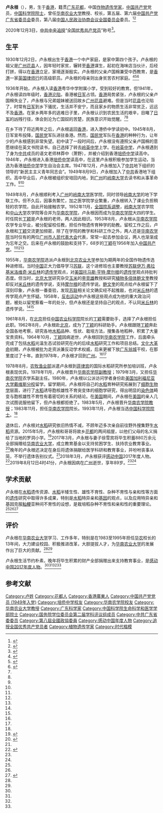 {{Infobox person
| 姓名 = 卢永根
| 图像 = 
| 图像说明 = 
| gender = 男
| 出生日期 = 1930年12月2日
| 出生地 = {{HKG-1876}}
| 死亡日期 = {{Death date and age|2019|8|12|1930|12|02}}
| 死亡地 = {{PRC}}[[广东省|广东省]][[广州市|广州市]]
| 国籍 = {{PRC}}
| title = [[中国科学院院士|中国科学院院士]]
| 政黨 = {{CPC}}
| spouse = 徐雪宾
| research = [[作物|作物]][[遗传学|遗传学]]
| 籍贯 = [[广东|广东]][[花都区|花都]]
| 母校 = [[华南农学院|华南农学院]]
}}

'''卢永根'''（{{bd|1930年|12月2日|2019年|8月12日|catIdx=Lu}}），男，生于[[香港|香港]]，籍贯[[广东|广东]][[花都区|花都]]，中国[[作物|作物]][[遗传学家|遗传学家]]，[[中国共产党|中国共产党]]党员，[[中国科学院院士|中国科学院院士]]，曾任[[华南农业大学|华南农业大学]]教授、校长，第五届、第六届[[中国共产党广东省委员会|中国共产党广东省委员会]]委员，第八届[[中国人民政治协商会议全国委员会|中国人民政治协商会议全国委员会]]委员。<ref name=":0">{{Cite web |url=http://sourcedb.cas.cn/sourcedb_ad_cas/zw2/ysxx/smkxhyxxb/200906/t20090624_1803234.html |title=中国科学院学部与院士·生命科学和医学学部·院士信息·卢永根 |accessdate=2020-05-12 |archive-date=2013-10-02 |archive-url=https://web.archive.org/web/20131002193449/http://sourcedb.cas.cn/sourcedb_ad_cas/zw2/ysxx/smkxhyxxb/200906/t20090624_1803234.html |dead-url=no }}</ref><ref name=":5">{{cite web |title=华农“布衣院士”卢永根病逝，生前捐出毕生积蓄880万元 |url=https://www.thepaper.cn/newsDetail_forward_4141678 |website=澎湃新闻 |accessdate=2019-08-12 |date=2019-08-12 |archive-url=https://web.archive.org/web/20190812100430/https://www.thepaper.cn/newsDetail_forward_4141678 |archive-date=2019-08-12 |dead-url=no }}</ref>

2020年12月3日，[[中共中央|中共中央]][[追授|追授]]“[[全国优秀共产党员|全国优秀共产党员]]”称号<ref>{{Cite web |url=http://cpc.people.com.cn/n1/2020/1203/c419242-31954460.html |title=中共中央关于授予周永开、张桂梅同志和追授于海俊、李夏、卢永根、张小娟、加思来提·麻合苏提同志“全国优秀共产党员”称号的决定 |accessdate=2021-04-29 |author= |date=2020-12-03 |work=责编：郝萍、任一林 |publisher=中国共产党新闻网，来源：新华网 |language=Zh-hans |archive-date=2021-01-26 |archive-url=https://web.archive.org/web/20210126145814/http://cpc.people.com.cn/n1/2020/1203/c419242-31954460.html |dead-url=no }}</ref>。

== 生平 ==
1930年12月2日，卢永根出生于[[香港|香港]]一个中产家庭，是家中第四个孩子。卢永根的祖父是[[广州|广州]][[花县|花县]]人，因年轻时家贫，辗转至[[香港|香港]]谋生，起初在海味店当伙计，后经打拼，得以在[[香港|香港]]立足，家境逐渐殷实。卢永根的父亲卢国棉兼受中西教育，是[[香港|香港]]一家[[英国|英国]][[律师行|律师行]]的高级职员。卢永根的母亲则出身贫苦农村家庭。<ref name=":1">{{Cite news|title=卢永根：识得神州稻谷香|author=罗兴波|url=http://news.sciencenet.cn/dz/upload/20143755844656.pdf|newspaper=中国科学报|date=2014-03-07|work=|publisher=|accessdate=2020-05-12|language=zh-cn|format=PDF|location=北京|page=10}}</ref><ref name=":2">{{Cite news|newspaper=光明日报|url=https://epaper.gmw.cn/gmrb/html/2009-10/30/nw.D110000gmrb_20091030_2-03.htm?div=-1|title=我的科教生涯|author=卢永根|date=2009-10-30|work=|publisher=|accessdate=2020-05-12|language=zh-cn|format=|location=北京|page=03|archive-date=2021-02-25|archive-url=https://web.archive.org/web/20210225104329/https://epaper.gmw.cn/gmrb/html/2009-10/30/nw.D110000gmrb_20091030_2-03.htm?div=-1|dead-url=no}}</ref><ref name=":3">{{cite web |title=“感动中国院士”卢永根今晨病逝 生前曾捐880万积蓄 |url=http://www.bjnews.com.cn/news/2019/08/12/614269.html |website=新京报 |accessdate=2019-08-12 |date=2019-08-12 |archive-url=https://web.archive.org/web/20190812113854/http://www.bjnews.com.cn/news/2019/08/12/614269.html |archive-date=2019-08-12 |dead-url=no }}</ref>

1936年开始，卢永根入读[[香港|香港]]粤华中学附属小学，受到较好的教育。但1941年，卢永根读四年级时，[[香港淪陷|香港沦陷]]，香港被[[日军|日军]]占领。[[香港|香港]]局势紧张，卢永根的父亲卢国棉失业了，卢永根与兄弟姐妹被送回故乡[[广州|广州]][[花县|花县]]避难。但是当时[[花县|花县]]也沦陷了，时常有[[日军|日军]]到乡下骚扰，生活并不安宁，而且家乡的物质生活非常贫乏，远远不及[[香港|香港]]。在家乡两年多的逃难日子里，卢永根认识到农民生活的艰辛，目睹了[[日军|日军]]的凶残行径，体会到沦为亡国奴的苦楚，民族意识开始觉醒。<ref name=":1" /><ref name=":2" />

在乡下待了将近两年之后，卢永根返回[[香港|香港]]，进入港侨中学读初中。1945年8月，日军宣布投降，[[国民党|国民党]]军队进驻香港。然而，[[国民党|国民党]]军队在[[香港|香港]]的种种行为，让年少的卢永根感到非常失望。初中读了一段时间后，卢永根没有遵照父亲卢国棉的意愿继续在英文书院读书，自己选择了转去[[岭英中学|岭英中学]]上学。在[[岭英中学|岭英中学]]，卢永根遇到了身为[[中共|中共]]成员的语文老师林莽中（萧野），并被介绍到香港[[培侨中学|培侨中学]]读高中。1946年，卢永根进入香港[[培侨中学|培侨中学]]读高中，在这里卢永根积极参加学生运动，当选为香港[[培侨中学|培侨中学]]学生自治会主席。1947年12月，卢永根加入了[[中共|中共]]地下组织的领导的“新民主主义青年同志会”。1949年8月9日，卢永根加入了[[中共|中共]]香港地下组织。高中毕业后，卢永根被组织安培回内地，到[[广州|广州]]的[[岭南大学_(广州)|岭南大学]]去读书和从事革命工作。<ref name=":1" /><ref name=":2" />

1949年8月，卢永根顺利考入[[广州|广州]]的[[岭南大学_(广州)|岭南大学]]医学院，同时领导[[岭南大学_(广州)|岭南大学]]的地下学联工作。但不久后，因事务繁忙，加之医学院学业繁重，卢永根转入了课业负担稍轻的农学院，自此开始接触农学。1952年11月，[[全国院系调整|全国院系调整]]，[[岭南大学_(广州)|岭南大学]]农学院和[[中山大学|中山大学]]农学院等合并为[[华南农学院|华南农学院]]，卢永根因而成为[[华南农学院|华南农学院]]大四的学生。时任院长[[丁颖|丁颖]]是卢永根的老师，两人因此相识。1953年8月，卢永根从[[华南农学院|华南农学院]]农学专业毕业，被分配留校任教，担任作物遗传育种学的助教。留校工作之后，卢永根和[[丁颖|丁颖]]交流更加频密，除了在学院的教学和科研工作之外，两人还是[[华南农学院|华南农学院]]当时仅有的两位[[广州市人民代表大会|广州市人民代表大会]]代表，常常一起去参加会议，两人也渐渐成为忘年之交。后来在卢永根的鼓励和支持下，68岁的[[丁颖|丁颖]]在1956年加入[[中国共产党|中国共产党]]。<ref name=":1" /><ref name=":2" /><ref name=":3" />

1955年，[[华南农学院|华南农学院]]选派卢永根到[[北京农业大学|北京农业大学]]参加为期两年的全国作物遗传选种进修班。当时[[中国|中国]]正大力倡导学习[[苏联|苏联]]，这个进修班也主要教授[[苏联|苏联]][[伊凡·米丘林|伊万·弗拉基米洛维奇·米丘林]]的[[遗传学|遗传学]]观点，对[[美国|美国]][[托马斯·亨特·摩尔根|托马斯·亨特·摩尔根]]的[[遗传学|遗传学]]观点持批判态度。但当时，[[北京大学|北京大学]]研究杂交[[玉米|玉米]]的[[李竞雄|李竞雄]]教授和研究[[植物|植物]][[多倍体|多倍体]][[鲍文奎|鲍文奎]]教授却反对[[伊凡·米丘林|米丘林]]的遗传学说，支持[[托马斯·亨特·摩尔根|摩尔根]]的遗传学说。[[鲍文奎|鲍文奎]]的观点给卢永根留下了深刻印象，卢永根一番查验，发现[[苏联|苏联]]相关论文确实经不起推敲，也对[[伊凡·米丘林|米丘林]]的遗传学观点产生怀疑。1958年，[[反右运动|反右运动]]中卢永根这些观点成为他的重大政治问题，被处以留党察看一年的处分，但卢永根还是坚持自己的观点，不认同[[伊凡·米丘林|米丘林]]的遗传学说。<ref name=":1" /><ref name=":2" />

1961年8月，在[[北京|北京]]担任[[中国农业科学院|中国农业科学院]]院长的[[丁颖|丁颖]]需要助手，选择了卢永根担任此职。1962年8月，卢永根赴[[北京|北京]]，成为了[[丁颖|丁颖]]的科研助手。卢永根跟随[[丁颖|丁颖]]奔赴全国各地考察，研究各地[[水稻|水稻]]品种、性状、栽培方法，搜集各地稻种，积累了大量宝贵资料。1964年10月，[[丁颖|丁颖]]因病逝世，卢永根回到[[华南农学院|华南农学院]]工作，后面牵头完成了包括[[水稻|水稻]]光温生态试验研究在内的后续[[水稻|水稻]]研究工作和项目总结。[[文化大革命|文化大革命]]初期，卢永根被批为走资派兼反动学术权威，后来更被下放[[广东|广东]][[翁城镇|翁城]]干校，在那里度过了十年。直到1978年，卢永根才回到[[广州|广州]]。<ref name=":1" /><ref name=":2" />

1978年8月，[[农牧渔业部|农牧渔业部]]派遣卢永根到[[菲律宾|菲律宾]]的国际水稻研究所参加培训班，卢永根表现优异。1978年11月，卢永根晋升[[华南农学院|华南农学院]][[副教授|副教授]]；1979年3月，又担任[[华南农学院|华南农学院]]农学系副主任。1980年，卢永根以公派访问学者身份赴[[美国|美国]][[加利福尼亚大学戴维斯分校|加利福尼亚大学戴维斯分校]]留学。留学期间，卢永根将自己的[[水稻|水稻]]育种研究拓展到了[[细胞生物学|细胞生物学]]层面，进行了[[水稻|水稻]]诱导胞核雄性不育突变体的细胞学研究，得出明显的[[染色体|染色体]]畸变与胞核雄性不育性有着密切的关系的结论。在[[美国|美国]]期间，卢永根在[[美国|美国]]的亲人几次试图说服他留下，但卢永根都拒绝了。1983年5月，卢永根晋升[[华南农学院|华南农学院]][[教授|教授]]；1983年11月，担任[[华南农学院|华南农学院]]院长。1993年11月，卢永根当选[[中国科学院院士|中国科学院院士]]。<ref name=":1" />

退休后，卢永根对[[水稻|水稻]]研究依旧热情不减，不顾年迈多次亲自前往野外搜集野生[[水稻|水稻]]资源。2015年5月，卢永根和哥哥将故乡[[花都区|花都]]的两间祖屋，以他们父母的名义捐给了当地的罗洞小学。<ref name=":4">{{Cite web|title=卢永根院士：赤诚抒写“我和我的祖国”|url=http://www.xinhuanet.com/2019-11/13/c_1125228676.htm|accessdate=2020-05-12|author=刘大江|date=2019-11-13|format=|publisher=新华社|language=zh-cn|coauthor=刘宏宇|archive-date=2020-08-11|archive-url=https://web.archive.org/web/20200811044919/http://www.xinhuanet.com/2019-11/13/c_1125228676.htm|dead-url=no}}</ref>2017年3月，卢永根与妻子徐雪宾将毕生积蓄880万余元全部捐赠给[[华南农业大学|华南农业大学]]，成立教育基金以支持贫困学生、扶持农业教育事业。<ref name=":6">{{Cite web |url=http://www.xinhuanet.com/politics/2017-10/14/c_1121803066.htm |title=无言的火花——院士卢永根捐出毕生积蓄880多万元 |access-date=2018-03-01 |archive-url=https://web.archive.org/web/20180301225148/http://www.xinhuanet.com/politics/2017-10/14/c_1121803066.htm |archive-date=2018-03-01 |dead-url=no }}</ref>晚年的卢永根还决定在身后将遗体捐献给医学科研和教育事业，并吩咐丧事从简，不举行遗体告别仪式。<ref name=":4" />2018年3月，卢永根获评[[感动中国|感动中国]]2017年度人物。<ref name=":7">{{Cite web |url=http://news.cctv.com/2017/12/21/ARTI79aGhX94y8lo1uXEVqvx171221.shtml |title=感动中国2017候选人物——卢永根 |access-date=2018-03-02 |archive-url=https://web.archive.org/web/20180302170033/http://news.cctv.com/2017/12/21/ARTI79aGhX94y8lo1uXEVqvx171221.shtml |archive-date=2018-03-02 |dead-url=yes }}</ref>2019年8月12日4时41分，卢永根因病在[[广州|广州]]逝世，享年89岁。<ref name=":5" /><ref name=":3" />

== 学术贡献 ==
卢永根在[[水稻|水稻]]遗传资源、[[水稻|水稻]]半矮生性、雄性不育性、杂种不育性与亲和性等方面的[[遗传|遗传]]研究中取得许多成果，特别是[[水稻|水稻]]特异亲和[[基因|基因]]的观点，以及应用特异亲和基因克服[[籼稻|籼]][[粳稻|粳]]亚种间不育性的设想，是栽培稻杂种不育性和亲和性的重要理论。<ref name=":0" /><ref name=":1" /><ref>{{Cite web|title=卢永根院士：初心永恒，大地为根|url=http://www.cas.cn/xzfc/201911/t20191114_4723722.shtml|accessdate=2020-05-12|author=龙跃梅|date=2019-11-14|format=|work=|publisher=中国科学院|language=zh-cn|archive-date=2020-08-07|archive-url=https://web.archive.org/web/20200807035224/http://www.cas.cn/xzfc/201911/t20191114_4723722.shtml|dead-url=no}}</ref>

== 评价 ==
卢永根在[[华南农业大学|华南农业大学]]学习、工作多年，特别是在1983至1995年担任[[华南农业大学|华农]]校长的13年间，大力建设校园、积极推进改革，大胆提拔人才，为[[华南农业大学|华南农业大学]]的发展作出了巨大的贡献。<ref name=":1" /><ref name=":3" />

卢永根生活节约朴素，晚年将毕生积累的财产全部捐赠出来支持教育事业，是[[感动中国年度人物评选|感动中国2017年度人物]]。<ref name=":5" /><ref name=":3" /><ref name=":6" /><ref name=":7" />

== 参考文献 ==
{{reflist}}

{{华南农业大学}}
{{中国科学院生命科学和医学学部院士}}
{{国务院学位委员会第二届学科评议组/农学}}
{{感动中国}}
{{时代楷模}}

{{Authority control}}
{{DEFAULTSORT:Lu卢}}
[[Category:卢姓|Category:卢姓]]
[[Category:花都人|Category:花都人]]
[[Category:香港廣東人|Category:香港廣東人]]
[[Category:中国共产党党员_(1949年入党)|Category:中国共产党党员 (1949年入党)]]
[[Category:培侨中学校友|Category:培侨中学校友]]
[[Category:华南农学院校友|Category:华南农学院校友]]
[[Category:华南农业大学教授|Category:华南农业大学教授]]
[[Category:广东科学家|Category:广东科学家]]
[[Category:中国科学院生命科学和医学学部院士|Category:中国科学院生命科学和医学学部院士]]
[[Category:国务院学位委员会第二届学科评议组成员|Category:国务院学位委员会第二届学科评议组成员]]
[[Category:中共广东省委委员|Category:中共广东省委委员]]
[[Category:第八屆全國政協委員|Category:第八屆全國政協委員]]
[[Category:感动中国年度人物|Category:感动中国年度人物]]
[[Category:追授全国优秀共产党员者|Category:追授全国优秀共产党员者]]
[[Category:植物遗传学家|Category:植物遗传学家]]
[[Category:时代楷模|Category:时代楷模]]